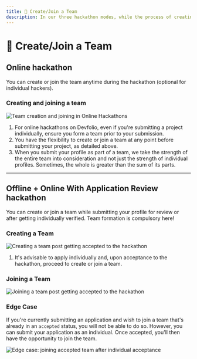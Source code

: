 ```yaml
---
title: 🤼 Create/Join a Team
description: In our three hackathon modes, while the process of creating and joining teams remains consistent, their representation on the dashboard differs.
---
```


# 🤼 Create/Join a Team

## Online hackathon

<Callout type="info">
You can create or join the team anytime during the hackathon (optional for individual hackers).
</Callout>

### Creating and joining a team

<img src="/assets/Arc (2).gif" alt="Team creation and joining in Online Hackathons" />

1. For online hackathons on Devfolio, even if you're submitting a project individually, ensure you form a team prior to your submission.
2. You have the flexibility to create or join a team at any point before submitting your project, as detailed above.
3. When you submit your profile as part of a team, we take the strength of the entire team into consideration and not just the strength of individual profiles. Sometimes, the whole is greater than the sum of its parts.

---

## Offline + Online With Application Review hackathon

<Callout type="info">
You can create or join a team while submitting your profile for review or after getting individually verified. Team formation is compulsory here!
</Callout>

### Creating a Team

<img src="/assets/make a team.gif" alt="Creating a team post getting accepted to the hackathon" />

1. It's advisable to apply individually and, upon acceptance to the hackathon, proceed to create or join a team.

### Joining a Team

<img src="/assets/Arc (1).gif" alt="Joining a team post getting accepted to the hackathon" />

### Edge Case

If you're currently submitting an application and wish to join a team that's already in an `accepted` status, you will not be able to do so. However, you can submit your application as an individual. Once accepted, you'll then have the opportunity to join the team.

<img src="/assets/image (23).png" alt="Edge case: joining accepted team after individual acceptance" />
